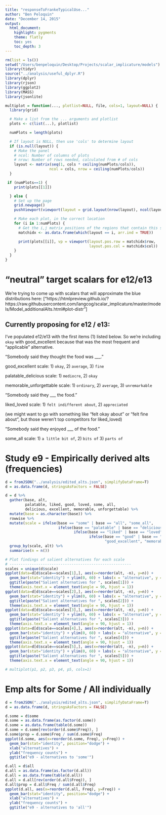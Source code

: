 ```yaml
---
title: "responseToFrankeTypicalUse..."
author: "Ben Peloquin"
date: "December 14, 2015"
output:
  html_document:
    highlight: pygments
    theme: flatly
    toc: yes
    toc_depth: 3
---
```

```r
rm(list = ls())
setwd("/Users/benpeloquin/Desktop/Projects/scalar_implicature/models")
library(tidyr)
source("../analysis/useful_dplyr.R")
library(dplyr)
library(rjson)
library(ggplot2)
library(MASS)
library(jsonlite)
```

```r
multiplot = function(..., plotlist=NULL, file, cols=1, layout=NULL) {
  library(grid)

  # Make a list from the ... arguments and plotlist
  plots <- c(list(...), plotlist)

  numPlots = length(plots)

  # If layout is NULL, then use 'cols' to determine layout
  if (is.null(layout)) {
    # Make the panel
    # ncol: Number of columns of plots
    # nrow: Number of rows needed, calculated from # of cols
    layout <- matrix(seq(1, cols * ceiling(numPlots/cols)),
                    ncol = cols, nrow = ceiling(numPlots/cols))
  }

 if (numPlots==1) {
    print(plots[[1]])

  } else {
    # Set up the page
    grid.newpage()
    pushViewport(viewport(layout = grid.layout(nrow(layout), ncol(layout))))

    # Make each plot, in the correct location
    for (i in 1:numPlots) {
      # Get the i,j matrix positions of the regions that contain this subplot
      matchidx <- as.data.frame(which(layout == i, arr.ind = TRUE))

      print(plots[[i]], vp = viewport(layout.pos.row = matchidx$row,
                                      layout.pos.col = matchidx$col))
    }
  }
}
```

# "neutral" target scalars for e12/e13

We're trying to come up with scalars that will approximate the blue distributions here:
["https://htmlpreview.github.io/?https://raw.githubusercontent.com/langcog/scalar_implicature/master/models/Model_additionalAlts.html#plot-distr"]

## Currently proposing for e12 / e13:

I've populated e12/e13 with the first items (1) listed below. So we're including `okay` with good_excellent because that was the most frequent and "applicable" alternative.

"Somebody said they thought the food was \___."

good_excellent scale: 1) `okay`, 2) `average`, 3) `fine`

palatable_delicious scale: 1) `mediocre`, 2) `okay`

memorable_unforgettable scale: 1) `ordinary`, 2) `average`, 3) `unremarkable`

"Somebody said they \___ the food."

liked_loved scale: 1) `felt indifferent about`, 2) `appreciated`

(we might want to go with something like "felt okay about" or "felt fine about", but those weren't top competitors for liked_loved)

"Somebody said they enjoyed \___ of the food."

some_all scale: 1) `a little bit of`, 2) `bits of` 3) `parts of`

# Study e9 - Empirically derived alts (frequencies)
```r
d = fromJSON("../analysis/edited_alts.json", simplifyDataFrame=T)
d = as.data.frame(d, stringsAsFactors = FALSE)

d = d %>% 
  gather(base, alt, 
         palatable, liked, good, loved, some, all, 
         delicious, excellent, memorable, unforgettable) %>%
  mutate(base = as.character(base)) %>%
  rowwise %>%
  mutate(scale = ifelse(base == "some" | base == "all", "some_all", 
                        ifelse(base == "palatable" | base == "delicious", "palatable_delicious",
                               ifelse(base == "liked" | base == "loved", "liked_loved",
                                      ifelse(base == "good" | base == "excellent", 
                                             "good_excellent", "memorable_unforgettable"))))) %>%
  group_by(scale, alt) %>%
  summarise(n = n())

# Plot findings of salient alternatives for each scale
# -------------------------------------------------------
scales = unique(d$scale)
ggplot(data=d[d$scale==scales[1],], aes(x=reorder(alt, -n), y=n)) +
  geom_bar(stat="identity") + ylim(0, 60) + labs(x = "alternative", y = "counts") +
  ggtitle(paste("Salient alternatives for ", scales[1])) +
  theme(axis.text.x = element_text(angle = 90, hjust = 1))
ggplot(data=d[d$scale==scales[2],], aes(x=reorder(alt, -n), y=n)) +
  geom_bar(stat="identity") + ylim(0, 60) + labs(x = "alternative", y = "counts") +
  ggtitle(paste("Salient alternatives for ", scales[2])) +
  theme(axis.text.x = element_text(angle = 90, hjust = 1))
ggplot(data=d[d$scale==scales[3],], aes(x=reorder(alt, -n), y=n)) +
  geom_bar(stat="identity") + ylim(0, 60) + labs(x = "alternative", y = "counts") +
  ggtitle(paste("Salient alternatives for ", scales[3])) +
  theme(axis.text.x = element_text(angle = 90, hjust = 1))
ggplot(data=d[d$scale==scales[4],], aes(x=reorder(alt, -n), y=n)) +
  geom_bar(stat="identity") + ylim(0, 60) + labs(x = "alternative", y = "counts") +
  ggtitle(paste("Salient alternatives for ", scales[4])) +
  theme(axis.text.x = element_text(angle = 90, hjust = 1))
ggplot(data=d[d$scale==scales[5],], aes(x=reorder(alt, -n), y=n)) +
  geom_bar(stat="identity") + ylim(0, 60) + labs(x = "alternative", y = "counts") +
  ggtitle(paste("Salient alternatives for ", scales[5])) +
  theme(axis.text.x = element_text(angle = 90, hjust = 1))

# multiplot(p1, p2, p3, p4, p5, cols=1)
```

# Emp alts for Some / All individually
```r
d = fromJSON("../analysis/edited_alts.json", simplifyDataFrame=T)
d = as.data.frame(d, stringsAsFactors = FALSE)

d.some = d$some
d.some = as.data.frame(as.factor(d.some))
d.some = as.data.frame(table(d.some))
d.some = d.some[rev(order(d.some$Freq)), ]
d.some$prop = d.some$Freq / sum(d.some$Freq)
ggplot(d.some, aes(x=reorder(d.some, Freq), y=Freq)) +
  geom_bar(stat="identity", position="dodge") +
  xlab("alternatives") +
  ylab("frequency counts") +
  ggtitle("e9 - alternatives to 'some'")

d.all = d$all
d.all = as.data.frame(as.factor(d.all))
d.all = as.data.frame(table(d.all))
d.all = d.all[rev(order(d.all$Freq)), ]
d.all$prop = d.all$Freq / sum(d.all$Freq)
ggplot(d.all, aes(x=reorder(d.all, Freq), y=Freq)) +
  geom_bar(stat="identity", position="dodge") +
  xlab("alternatives") +
  ylab("frequency counts") +
  ggtitle("e9 - alternatives to 'all'")
```